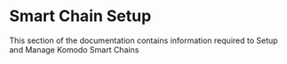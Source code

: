 
# Smart Chain Setup

This section of the documentation contains information required to Setup and Manage Komodo Smart Chains

<TocForIndex />

